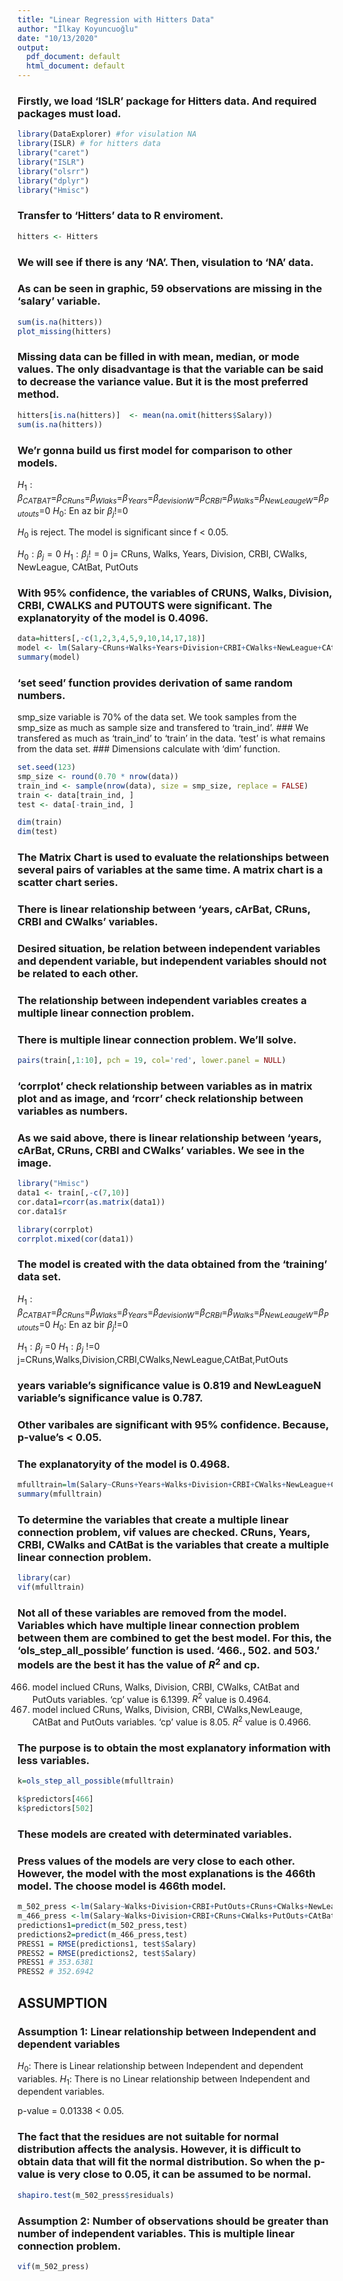```yaml
---
title: "Linear Regression with Hitters Data"
author: "İlkay Koyuncuoğlu"
date: "10/13/2020"
output:
  pdf_document: default
  html_document: default
---
```


### Firstly, we load 'ISLR' package for Hitters data. And required packages must load.

```r
library(DataExplorer) #for visulation NA
library(ISLR) # for hitters data
library("caret")
library("ISLR")
library("olsrr")
library("dplyr")
library("Hmisc")
```

### Transfer to 'Hitters' data to R enviroment.

```r
hitters <- Hitters
```

### We will see if there is any 'NA'. Then, visulation to 'NA' data.
### As can be seen in graphic, 59 observations are missing in the 'salary' variable.

```r
sum(is.na(hitters))
plot_missing(hitters)
```

### Missing data can be filled in with mean, median, or mode values. The only disadvantage is that the variable can be said to decrease the variance value. But it is the most preferred method.

```r
hitters[is.na(hitters)]  <- mean(na.omit(hitters$Salary))
sum(is.na(hitters))
```

### We'r gonna build us first model for comparison to other models.
 $H_{1}:\beta_{CATBAT}$=$\beta_{CRuns}$=$\beta_{Wlaks}$=$\beta_{Years}$=$\beta_{devisionW}$=$\beta_{CRBI}$=$\beta_{Walks}$=$\beta_{NewLeaugeW}$=$\beta_{Putouts}$=0 
 $H_{0}:$ En az bir  $\beta_j$!=0

 $H_{0}$ is reject. The model is significant since f < 0.05. 

 $H_{0}:\beta_{j}=0$
 $H_{1}:\beta_{j}!=0$    j= CRuns, Walks, Years, Division, CRBI, CWalks, NewLeague, CAtBat, PutOuts
 
### With 95% confidence, the variables of CRUNS, Walks, Division, CRBI, CWALKS and PUTOUTS were significant. The explanatoryity of the model is 0.4096.
 
```r
data=hitters[,-c(1,2,3,4,5,9,10,14,17,18)]
model <- lm(Salary~CRuns+Walks+Years+Division+CRBI+CWalks+NewLeague+CAtBat+PutOuts,data = data)
summary(model)
```

### 'set seed' function provides derivation of same random numbers.
 smp_size variable is 70% of the data set. We took samples from the smp_size as much as sample size and transfered to 'train_ind'.
### We transfered as much as 'train_ind' to 'train' in the data. 'test' is what remains from the data set.
### Dimensions calculate with 'dim' function.
 
```r
set.seed(123)
smp_size <- round(0.70 * nrow(data))
train_ind <- sample(nrow(data), size = smp_size, replace = FALSE)
train <- data[train_ind, ]
test <- data[-train_ind, ]

dim(train)
dim(test)
```

### The Matrix Chart is used to evaluate the relationships between several pairs of variables at the same time. A matrix chart is a scatter chart series.
 
###  There is linear relationship between 'years, cArBat, CRuns, CRBI and CWalks' variables.
###  Desired situation, be relation between independent variables and dependent variable, but independent variables should not be related to each other. 
###  The relationship between independent variables creates a multiple linear connection problem.
###  There is multiple linear connection problem. We'll solve.

```r
pairs(train[,1:10], pch = 19, col='red', lower.panel = NULL)
```

 
### 'corrplot' check relationship between variables as in matrix plot and as image, and 'rcorr' check relationship between variables as numbers.

### As we said above, there is linear relationship between 'years, cArBat, CRuns, CRBI and CWalks' variables. We see in the image.

```r
library("Hmisc")
data1 <- train[,-c(7,10)]
cor.data1=rcorr(as.matrix(data1))
cor.data1$r

library(corrplot)
corrplot.mixed(cor(data1))
```

### The model is created with the data obtained from the 'training' data set.
 
 $H_{1}:\beta_{CATBAT}$=$\beta_{CRuns}$=$\beta_{Wlaks}$=$\beta_{Years}$=$\beta_{devisionW}$=$\beta_{CRBI}$=$\beta_{Walks}$=$\beta_{NewLeaugeW}$=$\beta_{Putouts}$=0 
 $H_{0}:$ En az bir  $\beta_j$!=0
 

 $H_{1}:\beta_{j}$ =0 
 $H_{1}:\beta_{j}$ !=0         j=CRuns,Walks,Division,CRBI,CWalks,NewLeague,CAtBat,PutOuts

### years variable's significance value is 0.819 and  NewLeagueN variable's significance value is 0.787. 
### Other varibales are significant with 95% confidence. Because, p-value's < 0.05.
### The explanatoryity of the model is 0.4968.

```r
mfulltrain=lm(Salary~CRuns+Years+Walks+Division+CRBI+CWalks+NewLeague+CAtBat+PutOuts, data=train)
summary(mfulltrain)
```

### To determine the variables that create a multiple linear connection problem, vif values are checked. CRuns, Years, CRBI, CWalks and CAtBat is the variables that create a multiple linear connection problem.


```r
library(car)
vif(mfulltrain)
```
 
### Not all of these variables are removed from the model. Variables which have multiple linear connection problem between them are combined to get the best model. For this, the 'ols_step_all_possible' function is used. '466., 502. and 503.' models are the best it has the value of $R^2$ and cp.

 466. model inclued CRuns, Walks, Division, CRBI, CWalks, CAtBat and PutOuts variables. 'cp' value is 6.1399.  $R^2$ value is 0.4964.
 502. model inclued CRuns, Walks, Division, CRBI, CWalks,NewLeauge, CAtBat and PutOuts variables.  'cp' value is 8.05. $R^2$ value is 0.4966.
 
### The purpose is to obtain the most explanatory information with less variables.

```r
k=ols_step_all_possible(mfulltrain)

k$predictors[466]
k$predictors[502]
```

###  These models are created with determinated variables. 
### Press values of the models are very close to each other. However, the model with the most explanations is the 466th model. The choose model is 466th model.

```r
m_502_press <-lm(Salary~Walks+Division+CRBI+PutOuts+CRuns+CWalks+NewLeague+CAtBat, data=train) 
m_466_press <-lm(Salary~Walks+Division+CRBI+CRuns+CWalks+PutOuts+CAtBat, data=train) 
predictions1=predict(m_502_press,test)
predictions2=predict(m_466_press,test)
PRESS1 = RMSE(predictions1, test$Salary)
PRESS2 = RMSE(predictions2, test$Salary)
PRESS1 # 353.6381
PRESS2 # 352.6942
```

## ASSUMPTION

### Assumption 1: Linear relationship between Independent and dependent variables

$H_0$: There is Linear relationship between Independent and dependent variables.
$H_1$: There is no Linear relationship between Independent and dependent variables.

p-value = 0.01338 < 0.05. 

### The fact that the residues are not suitable for normal distribution affects the analysis. However, it is difficult to obtain data that will fit the normal distribution. So when the p-value is very close to 0.05, it can be assumed to be normal.

```r
shapiro.test(m_502_press$residuals)
```

### Assumption 2: Number of observations should be greater than number of independent variables. This is multiple linear connection problem.

```r
vif(m_502_press)
```






